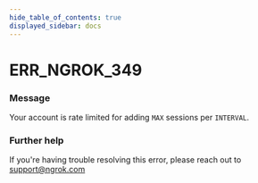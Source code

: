 ```yaml
---
hide_table_of_contents: true
displayed_sidebar: docs
---
```



# ERR_NGROK_349

### Message
Your account is rate limited for adding `MAX` sessions per `INTERVAL`.

<ErrorDetails error='err_ngrok_349' />


### Further help
If you're having trouble resolving this error, please reach out to [support@ngrok.com](mailto:support@ngrok.com?subject=Help%20with%20ERR_NGROK_349)

